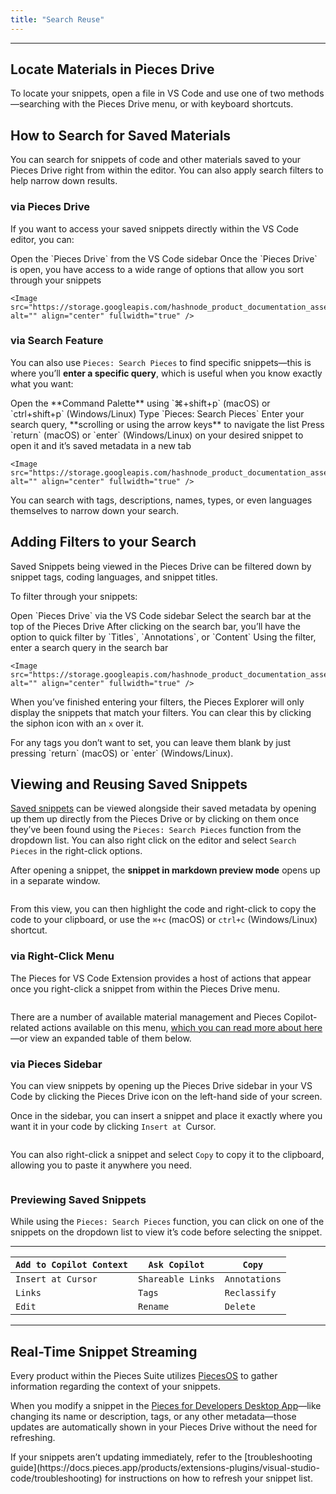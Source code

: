 ```yaml
---
title: "Search Reuse"
---
```


***

## Locate Materials in Pieces Drive

To locate your snippets, open a file in VS Code and use one of two methods—searching with the Pieces Drive menu, or with keyboard shortcuts.

## How to Search for Saved Materials

You can search for snippets of code and other materials saved to your Pieces Drive right from within the editor. You can also apply search filters to help narrow down results.

### via Pieces Drive

If you want to access your saved snippets directly within the VS Code editor, you can:

<Steps>
  <Step title="Locate Pieces Drive">
    Open the `Pieces Drive` from the VS Code sidebar
  </Step>

  <Step title="Filter, Search, and Explore">
    Once the `Pieces Drive` is open, you have access to a wide range of options that allow you sort through your snippets

    <Image src="https://storage.googleapis.com/hashnode_product_documentation_assets/vs_code_extension_assets/using_snippets/search_and_reuse/opening_a_snippet.gif" alt="" align="center" fullwidth="true" />
  </Step>
</Steps>

### via Search Feature

You can also use `Pieces: Search Pieces` to find specific snippets—this is where you’ll **enter a specific query**, which is useful when you know exactly what you want:

<Steps>
  <Step title="Open the Command Palette">
    Open the **Command Palette** using `⌘+shift+p` (macOS) or `ctrl+shift+p` (Windows/Linux)
  </Step>

  <Step title="Enter the Command">
    Type `Pieces: Search Pieces`
  </Step>

  <Step title="Enter your Search Query">
    Enter your search query, **scrolling or using the arrow keys** to navigate the list
  </Step>

  <Step title="Choose your Desired Snippet">
    Press `return` (macOS) or `enter` (Windows/Linux) on your desired snippet to open it and it’s saved metadata in a new tab

    <Image src="https://storage.googleapis.com/hashnode_product_documentation_assets/vs_code_extension_assets/using_snippets/search_and_reuse/search_snippets.gif" alt="" align="center" fullwidth="true" />
  </Step>
</Steps>

<Callout type="tip">
  You can search with tags, descriptions, names, types, or even languages themselves to narrow down your search.
</Callout>

## Adding Filters to your Search

Saved Snippets being viewed in the Pieces Drive can be filtered down by snippet tags, coding languages, and snippet titles.

To filter through your snippets:

<Steps>
  <Step title="Open Pieces Drive">
    Open `Pieces Drive` via the VS Code sidebar
  </Step>

  <Step title="Select the Search Bar">
    Select the search bar at the top of the Pieces Drive
  </Step>

  <Step title="Choose the Filter Option">
    After clicking on the search bar, you’ll have the option to quick filter by `Titles`, `Annotations`, or `Content`
  </Step>

  <Step title="Enter your Query">
    Using the filter, enter a search query in the search bar

    <Image src="https://storage.googleapis.com/hashnode_product_documentation_assets/vs_code_extension_assets/using_snippets/search_and_reuse/filtering_snippets.gif" alt="" align="center" fullwidth="true" />
  </Step>
</Steps>

When you’ve finished entering your filters, the Pieces Explorer will only display the snippets that match your filters. You can clear this by clicking the siphon icon with an `x` over it.

<Callout type="tip">
  For any tags you don’t want to set, you can leave them blank by just pressing `return` (macOS) or `enter` (Windows/Linux).
</Callout>

## Viewing and Reusing Saved Snippets

<a target="_blank" href="https://docs.pieces.app/products/extensions-plugins/visual-studio-code/drive/save-snippets">Saved snippets</a> can be viewed alongside their saved metadata by opening up them up directly from the Pieces Drive or by clicking on them once they’ve been found using the `Pieces: Search Pieces` function from the dropdown list. You can also right click on the editor and select `Search Pieces` in the right-click options.

After opening a snippet, the **snippet in markdown preview mode** opens up in a separate window.

<Image src="https://storage.googleapis.com/hashnode_product_documentation_assets/vs_code_extension_assets/using_snippets/search_and_reuse/opened_markdown_snippet.png" alt="" align="center" fullwidth="true" />

From this view, you can then highlight the code and right-click to copy the code to your clipboard, or use the `⌘+c` (macOS) or `ctrl+c` (Windows/Linux) shortcut.

### via Right-Click Menu

The Pieces for VS Code Extension provides a host of actions that appear once you right-click a snippet from within the Pieces Drive menu.

<Image src="https://storage.googleapis.com/hashnode_product_documentation_assets/vs_code_extension_assets/using_snippets/search_and_reuse/right_click_menu_drive.png" alt="" align="center" fullwidth="true" />

There are a number of available material management and Pieces Copilot-related actions available on this menu, [which you can read more about here](https://docs.pieces.app/products/extensions-plugins/visual-studio-code/drive/edit-update#actions-from-the-editing-view)—or view an expanded table of them below.

### via Pieces Sidebar

You can view snippets by opening up the Pieces Drive sidebar in your VS Code by clicking the Pieces Drive icon on the left-hand side of your screen.

Once in the sidebar, you can insert a snippet and place it exactly where you want it in your code by clicking `Insert at `Cursor.

<Image src="https://storage.googleapis.com/hashnode_product_documentation_assets/vs_code_extension_assets/using_snippets/search_and_reuse/insert_at_cursor.gif" alt="" align="center" fullwidth="true" />

You can also right-click a snippet and select `Copy` to copy it to the clipboard, allowing you to paste it anywhere you need.

<Image src="https://storage.googleapis.com/hashnode_product_documentation_assets/vs_code_extension_assets/using_snippets/search_and_reuse/drive_copy_to_clipboard.png" alt="" align="center" fullwidth="true" />

### Previewing Saved Snippets

While using the `Pieces: Search Pieces` function, you can click on one of the snippets on the dropdown list to view it’s code before selecting the snippet.

***

| `Add to Copilot Context` | `Ask Copilot`     | `Copy`        |
| ------------------------ | ----------------- | ------------- |
| `Insert at Cursor`       | `Shareable Links` | `Annotations` |
| `Links`                  | `Tags`            | `Reclassify`  |
| `Edit`                   | `Rename`          | `Delete`      |

***

## Real-Time Snippet Streaming

Every product within the Pieces Suite utilizes <a target="_blank" href="https://docs.pieces.app/products/core-dependencies/pieces-os">PiecesOS</a> to gather information regarding the context of your snippets.

When you modify a snippet in the <a target="_blank" href="https://docs.pieces.app/products/desktop">Pieces for Developers Desktop App</a>—like changing its name or description, tags, or any other metadata—those updates are automatically shown in your Pieces Drive without the need for refreshing.

<Callout type="tip">
  If your snippets aren’t updating immediately, refer to the [troubleshooting guide](https://docs.pieces.app/products/extensions-plugins/visual-studio-code/troubleshooting) for instructions on how to refresh your snippet list.
</Callout>
